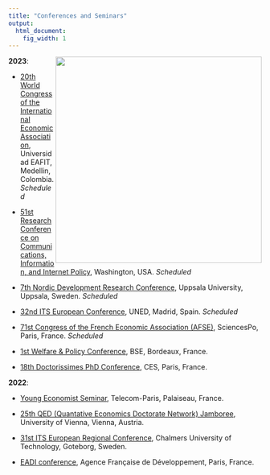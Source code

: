 ```yaml
---
title: "Conferences and Seminars"
output:
  html_document:
    fig_width: 1
---
```





<img src="images/tunisie_photo_1.jpg" align="right" width="410px"/>


**2023**:

- [20th World Congress of the International Economic Association](https://ieawc2023.org/), Universidad EAFIT, Medellin, Colombia. *Scheduled*

- [51st Research Conference on Communications, Information, and Internet Policy](http://www.tprcweb.com/overview-2023), Washington, USA. *Scheduled*

- [7th Nordic Development Research Conference](https://www.nordev2023.se/), Uppsala University, Uppsala, Sweden. *Scheduled*

- [32nd ITS European Conference](https://itseurope.org/2023/), UNED, Madrid, Spain. *Scheduled*

- [71st Congress of the French Economic Association (AFSE)](https://afse2023.sciencesconf.org/), SciencesPo, Paris, France. *Scheduled*

- [1st Welfare & Policy Conference](https://wapsociety.org/event/conference-individual-and-collective-responses-to-a-troubled-world), BSE, Bordeaux, France.

- [18th Doctorissimes PhD Conference](https://sites.google.com/site/doctorissimes3/18th-doctorissimes-2023), CES, Paris, France.


**2022**:

- [Young Economist Seminar](https://www.digitaleconomics-paris.fr/young-economist-seminar), Telecom-Paris, Palaiseau, France.

- [25th QED (Quantative Economics Doctorate Network) Jamboree](https://www.vgse.at/about-vgse/qed-network/), University of Vienna, Vienna, Austria.

- [31st ITS European Regional Conference](https://itseurope.org/2022/), Chalmers University of Technology, Goteborg, Sweden.

- [EADI conference](https://iedes.pantheonsorbonne.fr/evenements/iedes-eadi-france-journee-detude-internationale), Agence Française de Développement, Paris, France.

<br clear="left"/>




